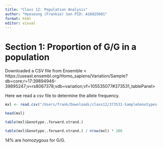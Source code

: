 ```yaml
---
title: "Class 12: Population Analysis"
author: "Hyeseung (Frankie) Son PID: A16025601"
format: html
editor: visual
---
```


# Section 1: Proportion of G/G in a population

Downloaded a CSV file from Ensemble <
https://useast.ensembl.org/Homo_sapiens/Variation/Sample?db=core;r=17:39894946-39895247;v=rs8067378;vdb=variation;vf=105535077#373531_tablePanel> 

Here we read a csv file to determine the allele frequency. 

```r
mxl <- read.csv("/Users/frank/Downloads/class12/373531-SampleGenotypes-Homo_sapiens_Variation_Sample_rs8067378.csv")

head(mxl)
```
```r
table(mxl$Genotype..forward.strand.)
```

```r
table(mxl$Genotype..forward.strand.) / nrow(mxl) * 100
```

14% are homozygous for G/G. 